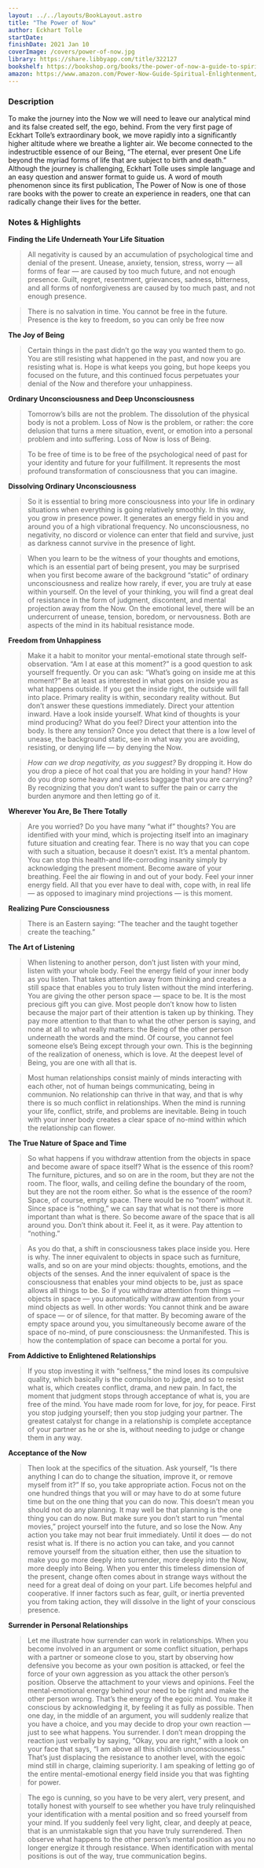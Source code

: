 ```yaml
---
layout: ../../layouts/BookLayout.astro
title: "The Power of Now"
author: Eckhart Tolle
startDate:
finishDate: 2021 Jan 10
coverImage: /covers/power-of-now.jpg
library: https://share.libbyapp.com/title/322127
bookshelf: https://bookshop.org/books/the-power-of-now-a-guide-to-spiritual-enlightenment/9781577314806
amazon: https://www.amazon.com/Power-Now-Guide-Spiritual-Enlightenment/dp/1577314808/
---
```


<ReadingTime
  startDate  = {frontmatter.startDate}
  finishDate = {frontmatter.finishDate}
/>

### Description
To make the journey into the Now we will need to leave our analytical mind and its false created self, the ego, behind. From the very first page of Eckhart Tolle’s extraordinary book, we move rapidly into a significantly higher altitude where we breathe a lighter air. We become connected to the indestructible essence of our Being, “The eternal, ever present One Life beyond the myriad forms of life that are subject to birth and death.” Although the journey is challenging, Eckhart Tolle uses simple language and an easy question and answer format to guide us. A word of mouth phenomenon since its first publication, The Power of Now is one of those rare books with the power to create an experience in readers, one that can radically change their lives for the better.

### Notes & Highlights
**Finding the Life Underneath Your Life Situation**
> All negativity is caused by an accumulation of psychological time and denial of the present. Unease, anxiety, tension, stress, worry — all forms of fear — are caused by too much future, and not enough presence. Guilt, regret, resentment, grievances, sadness, bitterness, and all forms of nonforgiveness are caused by too much past, and not enough presence.

> There is no salvation in time. You cannot be free in the future. Presence is the key to freedom, so you can only be free now

**The Joy of Being**
> Certain things in the past didn’t go the way you wanted them to go. You are still resisting what happened in the past, and now you are resisting what is. Hope is what keeps you going, but hope keeps you focused on the future, and this continued focus perpetuates your denial of the Now and therefore your unhappiness.

**Ordinary Unconsciousness and Deep Unconsciousness**
> Tomorrow’s bills are not the problem. The dissolution of the physical body is not a problem. Loss of Now is the problem, or rather: the core delusion that turns a mere situation, event, or emotion into a personal problem and into suffering. Loss of Now is loss of Being.

> To be free of time is to be free of the psychological need of past for your identity and future for your fulfillment. It represents the most profound transformation of consciousness that you can imagine.

**Dissolving Ordinary Unconsciousness**
> So it is essential to bring more consciousness into your life in ordinary situations when everything is going relatively smoothly. In this way, you grow in presence power. It generates an energy field in you and around you of a high vibrational frequency. No unconsciousness, no negativity, no discord or violence can enter that field and survive, just as darkness cannot survive in the presence of light.

> When you learn to be the witness of your thoughts and emotions, which is an essential part of being present, you may be surprised when you first become aware of the background “static” of ordinary unconsciousness and realize how rarely, if ever, you are truly at ease within yourself. On the level of your thinking, you will find a great deal of resistance in the form of judgment, discontent, and mental projection away from the Now. On the emotional level, there will be an undercurrent of unease, tension, boredom, or nervousness. Both are aspects of the mind in its habitual resistance mode.

**Freedom from Unhappiness**
> Make it a habit to monitor your mental-emotional state through self-observation. “Am I at ease at this moment?” is a good question to ask yourself frequently. Or you can ask: “What’s going on inside me at this moment?” Be at least as interested in what goes on inside you as what happens outside. If you get the inside right, the outside will fall into place. Primary reality is within, secondary reality without. But don’t answer these questions immediately. Direct your attention inward. Have a look inside yourself. What kind of thoughts is your mind producing? What do you feel? Direct your attention into the body. Is there any tension? Once you detect that there is a low level of unease, the background static, see in what way you are avoiding, resisting, or denying life — by denying the Now.

> _How can we drop negativity, as you suggest?_
By dropping it. How do you drop a piece of hot coal that you are holding in your hand? How do you drop some heavy and useless baggage that you are carrying? By recognizing that you don’t want to suffer the pain or carry the burden anymore and then letting go of it.

**Wherever You Are, Be There Totally**
> Are you worried? Do you have many “what if” thoughts? You are identified with your mind, which is projecting itself into an imaginary future situation and creating fear. There is no way that you can cope with such a situation, because it doesn’t exist. It’s a mental phantom. You can stop this health-and life-corroding insanity simply by acknowledging the present moment. Become aware of your breathing. Feel the air flowing in and out of your body. Feel your inner energy field. All that you ever have to deal with, cope with, in real life — as opposed to imaginary mind projections — is this moment.

**Realizing Pure Consciousness**
> There is an Eastern saying: “The teacher and the taught together create the teaching.”

**The Art of Listening**
> When listening to another person, don’t just listen with your mind, listen with your whole body. Feel the energy field of your inner body as you listen. That takes attention away from thinking and creates a still space that enables you to truly listen without the mind interfering. You are giving the other person space — space to be. It is the most precious gift you can give. Most people don’t know how to listen because the major part of their attention is taken up by thinking. They pay more attention to that than to what the other person is saying, and none at all to what really matters: the Being of the other person underneath the words and the mind. Of course, you cannot feel someone else’s Being except through your own. This is the beginning of the realization of oneness, which is love. At the deepest level of Being, you are one with all that is.

> Most human relationships consist mainly of minds interacting with each other, not of human beings communicating, being in communion. No relationship can thrive in that way, and that is why there is so much conflict in relationships. When the mind is running your life, conflict, strife, and problems are inevitable. Being in touch with your inner body creates a clear space of no-mind within which the relationship can flower.

**The True Nature of Space and Time**
> So what happens if you withdraw attention from the objects in space and become aware of space itself? What is the essence of this room? The furniture, pictures, and so on are in the room, but they are not the room. The floor, walls, and ceiling define the boundary of the room, but they are not the room either. So what is the essence of the room? Space, of course, empty space. There would be no “room” without it. Since space is “nothing,” we can say that what is not there is more important than what is there. So become aware of the space that is all around you. Don’t think about it. Feel it, as it were. Pay attention to “nothing.”

> As you do that, a shift in consciousness takes place inside you. Here is why. The inner equivalent to objects in space such as furniture, walls, and so on are your mind objects: thoughts, emotions, and the objects of the senses. And the inner equivalent of space is the consciousness that enables your mind objects to be, just as space allows all things to be. So if you withdraw attention from things — objects in space — you automatically withdraw attention from your mind objects as well. In other words: You cannot think and be aware of space — or of silence, for that matter. By becoming aware of the empty space around you, you simultaneously become aware of the space of no-mind, of pure consciousness: the Unmanifested. This is how the contemplation of space can become a portal for you.

**From Addictive to Enlightened Relationships**
> If you stop investing it with “selfness,” the mind loses its compulsive quality, which basically is the compulsion to judge, and so to resist what is, which creates conflict, drama, and new pain. In fact, the moment that judgment stops through acceptance of what is, you are free of the mind. You have made room for love, for joy, for peace. First you stop judging yourself; then you stop judging your partner. The greatest catalyst for change in a relationship is complete acceptance of your partner as he or she is, without needing to judge or change them in any way.

**Acceptance of the Now**
> Then look at the specifics of the situation. Ask yourself, “Is there anything I can do to change the situation, improve it, or remove myself from it?” If so, you take appropriate action. Focus not on the one hundred things that you will or may have to do at some future time but on the one thing that you can do now. This doesn’t mean you should not do any planning. It may well be that planning is the one thing you can do now. But make sure you don’t start to run “mental movies,” project yourself into the future, and so lose the Now. Any action you take may not bear fruit immediately. Until it does — do not resist what is. If there is no action you can take, and you cannot remove yourself from the situation either, then use the situation to make you go more deeply into surrender, more deeply into the Now, more deeply into Being. When you enter this timeless dimension of the present, change often comes about in strange ways without the need for a great deal of doing on your part. Life becomes helpful and cooperative. If inner factors such as fear, guilt, or inertia prevented you from taking action, they will dissolve in the light of your conscious presence.

**Surrender in Personal Relationships**
> Let me illustrate how surrender can work in relationships. When you become involved in an argument or some conflict situation, perhaps with a partner or someone close to you, start by observing how defensive you become as your own position is attacked, or feel the force of your own aggression as you attack the other person’s position. Observe the attachment to your views and opinions. Feel the mental-emotional energy behind your need to be right and make the other person wrong. That’s the energy of the egoic mind. You make it conscious by acknowledging it, by feeling it as fully as possible. Then one day, in the middle of an argument, you will suddenly realize that you have a choice, and you may decide to drop your own reaction — just to see what happens. You surrender. I don’t mean dropping the reaction just verbally by saying, “Okay, you are right,” with a look on your face that says, “I am above all this childish unconsciousness.” That’s just displacing the resistance to another level, with the egoic mind still in charge, claiming superiority. I am speaking of letting go of the entire mental-emotional energy field inside you that was fighting for power.

> The ego is cunning, so you have to be very alert, very present, and totally honest with yourself to see whether you have truly relinquished your identification with a mental position and so freed yourself from your mind. If you suddenly feel very light, clear, and deeply at peace, that is an unmistakable sign that you have truly surrendered. Then observe what happens to the other person’s mental position as you no longer energize it through resistance. When identification with mental positions is out of the way, true communication begins.

<BuyBook
  library   = {frontmatter.library}
  bookshelf = {frontmatter.bookshelf}
  amazon    = {frontmatter.amazon}
/>

